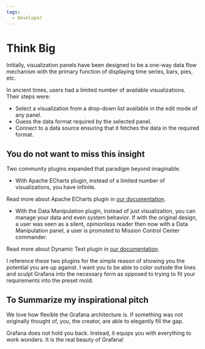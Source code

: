 ```yaml
---
tags:
  - Developer
---
```



# Think Big

Initially, visualization panels have been designed to be a one-way data flow mechanism with the primary function of displaying time series, bars, pies, etc.

In ancient times, users had a limited number of available visualizations. Their steps were:

- Select a visualization from a drop-down list available in the edit mode of any panel.
- Guess the data format required by the selected panel.
- Connect to a data source ensuring that it fetches the data in the required format.

## You do not want to miss this insight

Two community plugins expanded that paradigm beyond imaginable. 

- With Apache ECharts plugin, instead of a limited number of visualizations, you have infinite.

Read more about Apache ECharts plugin in [our documentation](/plugins/volkovlabs-echarts-panel/).

- With the Data Manipulation plugin, instead of just visualization, you can manage your data and even system behavior. If with the original design, a user was seen as a silent, opinionless reader then now with a Data Manipulation panel, a user is promoted to Mission Control Center commander.

Read more about Dynamic Text plugin in [our documentation](/plugins/volkovlabs-form-panel/).

I reference these two plugins for the simple reason of showing you the potential you are up against. I want you to be able to color outside the lines and sculpt Grafana into the necessary form as opposed to trying to fit your requirements into the preset mold.

## To Summarize my inspirational pitch

We love how flexible the Grafana architecture is. If something was not originally thought of, you, the creator, are able to elegantly fill the gap.

Grafana does not hold you back. Instead, it equips you with everything to work wonders.
It is the real beauty of Grafana!
